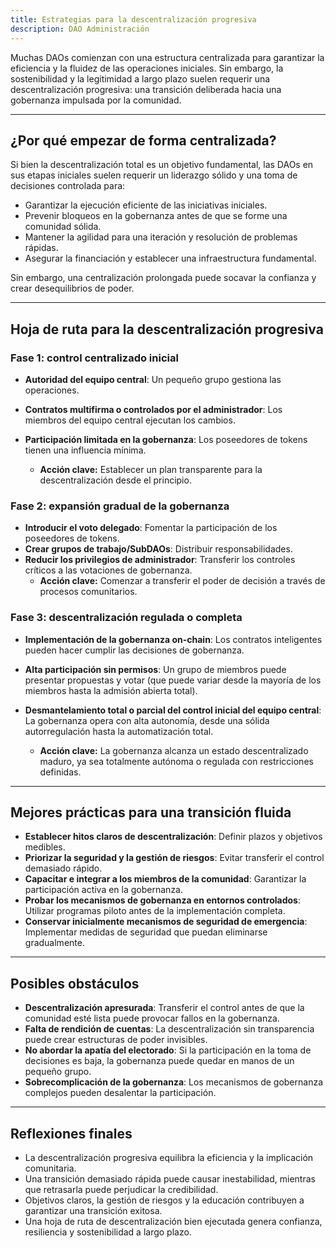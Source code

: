 ```yaml
---
title: Estrategias para la descentralización progresiva
description: DAO Administración
---
```


Muchas DAOs comienzan con una estructura centralizada para garantizar la eficiencia y la fluidez de las operaciones iniciales. Sin embargo, la sostenibilidad y la legitimidad a largo plazo suelen requerir una descentralización progresiva: una transición deliberada hacia una gobernanza impulsada por la comunidad.

---

## ¿Por qué empezar de forma centralizada?

Si bien la descentralización total es un objetivo fundamental, las DAOs en sus etapas iniciales suelen requerir un liderazgo sólido y una toma de decisiones controlada para:

- Garantizar la ejecución eficiente de las iniciativas iniciales.
- Prevenir bloqueos en la gobernanza antes de que se forme una comunidad sólida.
- Mantener la agilidad para una iteración y resolución de problemas rápidas.
- Asegurar la financiación y establecer una infraestructura fundamental.

Sin embargo, una centralización prolongada puede socavar la confianza y crear desequilibrios de poder.

---

## Hoja de ruta para la descentralización progresiva

### Fase 1: control centralizado inicial
- **Autoridad del equipo central**: Un pequeño grupo gestiona las operaciones.
- **Contratos multifirma o controlados por el administrador**: Los miembros del equipo central ejecutan los cambios. 
- **Participación limitada en la gobernanza**: Los poseedores de tokens tienen una influencia mínima.

  - **Acción clave:** Establecer un plan transparente para la descentralización desde el principio.

### Fase 2: expansión gradual de la gobernanza
- **Introducir el voto delegado**: Fomentar la participación de los poseedores de tokens.
- **Crear grupos de trabajo/SubDAOs**: Distribuir responsabilidades.
- **Reducir los privilegios de administrador**: Transferir los controles críticos a las votaciones de gobernanza.
    - **Acción clave:** Comenzar a transferir el poder de decisión a través de procesos comunitarios.

### Fase 3: descentralización regulada o completa
- **Implementación de la gobernanza on-chain**: Los contratos inteligentes pueden hacer cumplir las decisiones de gobernanza.
- **Alta participación sin permisos**: Un grupo de miembros puede presentar propuestas y votar (que puede variar desde la mayoría de los miembros hasta la admisión abierta total). 
- **Desmantelamiento total o parcial del control inicial del equipo central**: La gobernanza opera con alta autonomía, desde una sólida autorregulación hasta la automatización total.

  - **Acción clave:** La gobernanza alcanza un estado descentralizado maduro, ya sea totalmente autónoma o regulada con restricciones definidas.

---

## Mejores prácticas para una transición fluida

- **Establecer hitos claros de descentralización**: Definir plazos y objetivos medibles.
- **Priorizar la seguridad y la gestión de riesgos**: Evitar transferir el control demasiado rápido.
- **Capacitar e integrar a los miembros de la comunidad**: Garantizar la participación activa en la gobernanza.
- **Probar los mecanismos de gobernanza en entornos controlados**: Utilizar programas piloto antes de la implementación completa.
- **Conservar inicialmente mecanismos de seguridad de emergencia**: Implementar medidas de seguridad que puedan eliminarse gradualmente.

---

## Posibles obstáculos

- **Descentralización apresurada**: Transferir el control antes de que la comunidad esté lista puede provocar fallos en la gobernanza. 
- **Falta de rendición de cuentas**: La descentralización sin transparencia puede crear estructuras de poder invisibles.
- **No abordar la apatía del electorado**: Si la participación en la toma de decisiones es baja, la gobernanza puede quedar en manos de un pequeño grupo.
- **Sobrecomplicación de la gobernanza**: Los mecanismos de gobernanza complejos pueden desalentar la participación.

---

## Reflexiones finales

- La descentralización progresiva equilibra la eficiencia y la implicación comunitaria.
- Una transición demasiado rápida puede causar inestabilidad, mientras que retrasarla puede perjudicar la credibilidad.
- Objetivos claros, la gestión de riesgos y la educación contribuyen a garantizar una transición exitosa.
- Una hoja de ruta de descentralización bien ejecutada genera confianza, resiliencia y sostenibilidad a largo plazo.